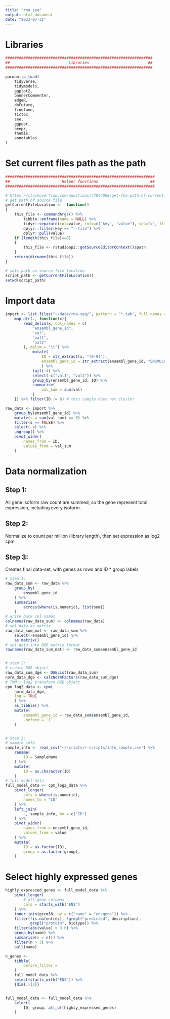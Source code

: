 ```yaml
---
title: "rna_seq"
output: html_document
date: "2023-07-31"
---
```


# Libraries

```r
#################################################################
##                          Libraries                          ##
#################################################################

pacman::p_load(
    tidyverse,
    tidymodels,
    ggplot2,
    bannerCommenter,
    edgeR,
    doFuture,
    finetune,
    tictoc,
    see,
    ggpubr,
    beepr,
    themis,
    annotables
)
```

# Set current files path as the path

```r
##################################################################
##                       Helper functions                       ##
##################################################################

# https://stackoverflow.com/questions/47044068/get-the-path-of-current-script
# get path of source file
getCurrentFileLocation <-  function()
{
    this_file <- commandArgs() %>% 
        tibble::enframe(name = NULL) %>%
        tidyr::separate(col=value, into=c("key", "value"), sep="=", fill='right') %>%
        dplyr::filter(key == "--file") %>%
        dplyr::pull(value)
    if (length(this_file)==0)
    {
        this_file <- rstudioapi::getSourceEditorContext()$path
    }
    return(dirname(this_file))
}

# sets path on source file location
script_path <- getCurrentFileLocation()
setwd(script_path)

```

# Import data

```r
import <- list.files("~/data/rna-seq/", pattern = "*.tab", full.names = TRUE) %>% 
    map_dfr(., function(x){
        read_delim(x, col_names = c(
            "ensembl_gene_id",
            "val",
            "val1",
            "val2"
        ), delim = "\t") %>% 
            mutate(
                ID = str_extract(x, "[0-9]"),
                ensembl_gene_id = str_extract(ensembl_gene_id, "ENSMUSG[0-9]*")
                ) %>% 
            tail(-4) %>% 
            select(-c("val1", "val2")) %>% 
            group_by(ensembl_gene_id, ID) %>% 
            summarise(
                val_sum = sum(val)
            )
    }) %>% filter(ID != 6) # this sample does not cluster

raw_data <- import %>% 
    group_by(ensembl_gene_id) %>% 
    mutate(s = sum(val_sum) == 0) %>% 
    filter(s == FALSE) %>% 
    select(-s) %>% 
    ungroup() %>% 
    pivot_wider(
        names_from = ID,
        values_from = val_sum
    )
```

# Data normalization

## Step 1:

All gene isoform raw count are summed, so the gene represent total expression,
including every isoform.

## Step 2: 

Normalize to count per million (library length), then set expression as log2 cpm

## Step 3:

Creates final data-set, with genes as rows and ID * group labels

```r
# step 1:
raw_data_sum <- raw_data %>%
    group_by(
        ensembl_gene_id
    ) %>%
    summarise(
        across(where(is.numeric), list(sum))
    )
# write back col names
colnames(raw_data_sum) <- colnames(raw_data)
# set data as matrix
raw_data_sum_mat <- raw_data_sum %>%
    select(-ensembl_gene_id) %>%
    as.matrix()
# set data into DGE matrix format
rownames(raw_data_sum_mat) <- raw_data_sum$ensembl_gene_id


# step 2:
# create DGE object
raw_data_sum_dge <- DGEList(raw_data_sum)
norm_data_dge <- calcNormFactors(raw_data_sum_dge)
# TMM + log2 transform DGE object
cpm_log2_data <- cpm(
    norm_data_dge,
    log = TRUE
    ) %>%
    as_tibble() %>%
    mutate(
        ensembl_gene_id = raw_data_sum$ensembl_gene_id,
        .before = `1`
    )


# Step 3:
# sample info
sample_info <- read_csv("~/scripts/r-scripts/info_sample.csv") %>%
    rename(
        ID = SampleName
    ) %>%
    mutate(
        ID = as.character(ID)
    )
# full model data
full_model_data <- cpm_log2_data %>%
    pivot_longer(
        cols = where(is.numeric),
        names_to = "ID"
    ) %>%
    left_join(
        ., sample_info, by = c('ID')
    ) %>%
    pivot_wider(
        names_from = ensembl_gene_id,
        values_from = value
    ) %>% 
    mutate(
        ID = as.factor(ID),
        group = as.factor(group),
    )
```

# Select highly expressed genes

```r

highly_expressed_genes <- full_model_data %>% 
    pivot_longer(
        # all gene columns
        cols = starts_with("ENS")
    ) %>% 
    inner_join(grcm38, by = c("name" = "ensgene")) %>% 
    filter(!is.na(entrez), !grepl("predicted", description),
           grepl("protein", biotype)) %>% 
    filter(abs(value) > 3.6) %>% 
    group_by(name) %>% 
    summarise(n = n()) %>% 
    filter(n > 3) %>%
    pull(name)

n_genes <- 
    tibble(
        before_filter = 
    )
    full_model_data %>% 
    select(starts_with("ENS")) %>% 
    {dim(.)[2]}


full_model_data <- full_model_data %>% 
    select(
        ID, group, all_of(highly_expressed_genes)
    )

```
















